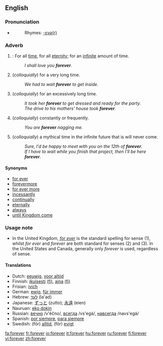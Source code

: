 ==English==

===Pronunciation===
*{{audio|en-us-forever.ogg|Audio (US)}}
*:Rhymes: [[Rhymes:English:-ɛvə(r)|-ɛvə(r)]]

===Adverb===
{{en-adv|-}}

#{{time}}: For all [[time]], for all [[eternity]]; for an [[infinite]] amount of time. 
#:''I shall love you '''forever'''.''
#(''colloquially'') for a very long time. 
#:''We had to wait '''forever''' to get inside.''
#(''colloquially'') for an excessively long time. 
#:''It took her '''forever''' to get dressed and ready for the party.''
#:''The drive to his mothers' house took '''forever'''.''
#(''colloquially'') constantly or frequently.
#:''You are '''forever''' nagging me.''
#(''colloquially'') a mythical time in the infinite future that is will never come. 
#:''Sure, I'd be happy to meet with you on the 12th of '''forever'''.''
#:''If I have to wait while you finish that project, then I'll be here '''forever'''.''

====Synonyms====
*[[for ever]]
*[[forevermore]]
*[[for ever more]]
*[[incessantly]]
*[[continual]]ly
*[[eternal]]ly
*[[always]]
*[[until Kingdom come]]

===Usage note===
*In the United Kingdom, ''[[for ever]]'' is the standard spelling for sense (1), whilst ''for ever'' and ''forever'' are both standard for senses (2) and (3).  In the United States and Canada, generally only ''forever'' is used, regardless of sense.

====Translations====
*Dutch: [[eeuwig]], [[voor altijd]]
*Finnish: [[ikuisesti]] [[:fi:ikuisesti|(fi)]], [[aina]] [[:fi:aina|(fi)]]
*Frisian: [[ivich]]
*German: [[ewig]], [[für immer]]
*Hebrew: [[לעד]] (la'ad)
*Japanese: [[ずっと]] (zutto); [[永遠]] (eien)
*Nauruan: [[eko dokin]]
*Russian: [[вечно]] /v'éčno/, [[всегда]] /vs'egá/, [[навсегда]] /navs'egá/
*Spanish: [[por siempre]], [[para siempre]]
*Swedish: (för) [[alltid]], (för) [[evigt]]

[[fa:forever]]
[[fr:forever]]
[[io:forever]]
[[it:forever]]
[[hu:forever]]
[[ru:forever]]
[[fi:forever]]
[[vi:forever]]
[[zh:forever]]